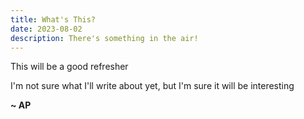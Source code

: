 ```yaml
---
title: What's This?
date: 2023-08-02
description: There's something in the air!
---
```



This will be a good refresher 

I'm not sure what I'll write about yet, but I'm sure it will be interesting

**~ AP**